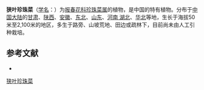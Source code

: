 {{Speciesbox
| name = 狭叶珍珠菜
| status = 
| status_system = 
| image =
| genus = Lysimachia
| species = pentapetala
| authority = Bunge
}}

'''狭叶珍珠菜'''（[[学名|学名]]：{{lang|la|''Lysimachia pentapetala''}}）为[[报春花科|报春花科]][[珍珠菜属|珍珠菜属]]的植物，是中国的特有植物。分布于[[中国大陆|中国大陆]]的[[甘肃|甘肃]]、[[陕西|陕西]]、[[安徽|安徽]]、[[中国东北地区|东北]]、[[山东|山东]]、[[河南_湖北|河南 湖北]]、[[华北|华北]]等地，生长于海拔50米至2,100米的地区，多生于路旁、山坡荒地、田边或疏林下，目前尚未由人工引种栽培。

== 参考文献 ==
<div class="references-small">
* {{cite web| url =http://www.bioinfo.cn/db05/KmzwSpecies.php?action=view&id=17613| title =狭叶珍珠菜| work =《中国高等植物数据库全库》| publisher =中国科学院微生物研究所| author =昆明植物研究所| accessdate =2009-02-25| deadurl =yes| archiveurl =https://web.archive.org/web/20160305103840/http://www.bioinfo.cn/db05/KmzwSpecies.php?action=view&id=17613| archivedate =2016-03-05}}
</div>
{{Taxonbar|from=Q15228294}}

[[Category:珍珠菜属|狭叶珍珠菜]]


{{植物小作品}}